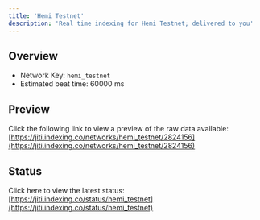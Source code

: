 ```yaml
---
title: 'Hemi Testnet'
description: 'Real time indexing for Hemi Testnet; delivered to you'
---
```


## Overview
- Network Key: `hemi_testnet`
- Estimated beat time: 60000 ms

## Preview
Click the following link to view a preview of the raw data available: [https://jiti.indexing.co/networks/hemi_testnet/2824156](https://jiti.indexing.co/networks/hemi_testnet/2824156)

## Status
Click here to view the latest status: [https://jiti.indexing.co/status/hemi_testnet](https://jiti.indexing.co/status/hemi_testnet)
